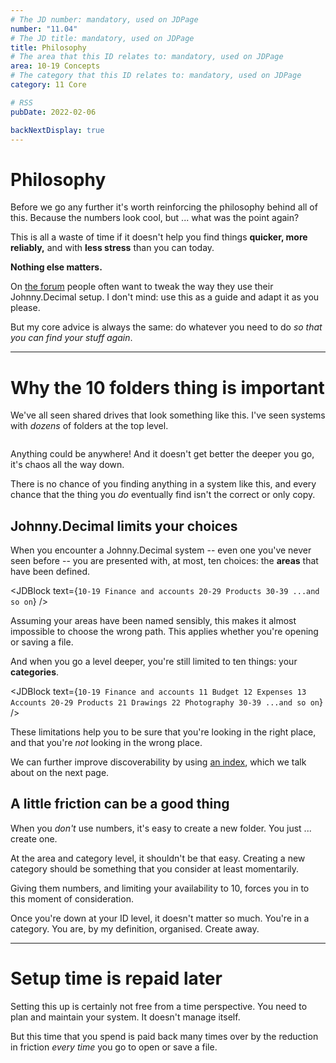 ```yaml
---
# The JD number: mandatory, used on JDPage
number: "11.04"
# The JD title: mandatory, used on JDPage
title: Philosophy
# The area that this ID relates to: mandatory, used on JDPage
area: 10-19 Concepts
# The category that this ID relates to: mandatory, used on JDPage
category: 11 Core

# RSS
pubDate: 2022-02-06

backNextDisplay: true
---
```



# Philosophy

Before we go any further it's worth reinforcing the philosophy behind all of this. Because the numbers look cool, but ... what was the point again?

This is all a waste of time if it doesn't help you find things **quicker, more reliably,** and with **less stress** than you can today.

**Nothing else matters.**

On [the forum](/20-29-community/21-forums-and-chat/21.01-the-forum) people often want to tweak the way they use their Johnny.Decimal setup. I don't mind: use this as a guide and adapt it as you please.

But my core advice is always the same: do whatever you need to do _so that you can find your stuff again_.

---

# Why the 10 folders thing is important

We've all seen shared drives that look something like this. I've seen systems with _dozens_ of folders at the top level.

<img srcset="/img/11.04-hotmess.gif 2x" />

Anything could be anywhere! And it doesn't get better the deeper you go, it's chaos all the way down.

There is no chance of you finding anything in a system like this, and every chance that the thing you _do_ eventually find isn't the correct or only copy.

## Johnny.Decimal limits your choices

When you encounter a Johnny.Decimal system -- even one you've never seen before -- you are presented with, at most, ten choices: the **areas** that have been defined.

<JDBlock
  text={`
10-19 Finance and accounts
20-29 Products
30-39 ...and so on
`}
/>

Assuming your areas have been named sensibly, this makes it almost impossible to choose the wrong path. This applies whether you're opening or saving a file.

And when you go a level deeper, you're still limited to ten things: your **categories**.

<JDBlock
  text={`
10-19 Finance and accounts
   11 Budget
   12 Expenses
   13 Accounts
20-29 Products
   21 Drawings
   22 Photography
30-39 ...and so on
`}
/>

These limitations help you to be sure that you're looking in the right place, and that you're _not_ looking in the wrong place.

We can further improve discoverability by using [an index](/10-19-concepts/11-core/11.05-the-index), which we talk about on the next page.

## A little friction can be a good thing

When you _don't_ use numbers, it's easy to create a new folder. You just ... create one.

At the area and category level, it shouldn't be that easy. Creating a new category should be something that you consider at least momentarily.

Giving them numbers, and limiting your availability to 10, forces you in to this moment of consideration.

Once you're down at your ID level, it doesn't matter so much. You're in a category. You are, by my definition, organised. Create away.

---

# Setup time is repaid later

Setting this up is certainly not free from a time perspective. You need to plan and maintain your system. It doesn't manage itself.

But this time that you spend is paid back many times over by the reduction in friction _every time_ you go to open or save a file.
